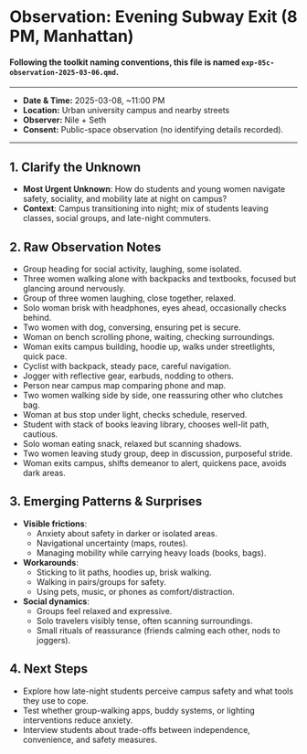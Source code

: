 # Observation: Evening Subway Exit (8 PM, Manhattan) {#sec-observation-b-ha .unnumbered}

#### Following the toolkit naming conventions, this file is named `exp-05c-observation-2025-03-06.qmd`. {.subtitle} 

---

- **Date & Time:** 2025-03-08, ~11:00 PM  
- **Location:** Urban university campus and nearby streets
- **Observer:** Nile + Seth
- **Consent:** Public-space observation (no identifying details recorded).  

---

## 1. Clarify the Unknown
- **Most Urgent Unknown**: How do students and young women navigate safety, sociality, and mobility late at night on campus?  
- **Context**: Campus transitioning into night; mix of students leaving classes, social groups, and late-night commuters.  

## 2. Raw Observation Notes
- Group heading for social activity, laughing, some isolated.  
- Three women walking alone with backpacks and textbooks, focused but glancing around nervously.  
- Group of three women laughing, close together, relaxed.  
- Solo woman brisk with headphones, eyes ahead, occasionally checks behind.  
- Two women with dog, conversing, ensuring pet is secure.  
- Woman on bench scrolling phone, waiting, checking surroundings.  
- Woman exits campus building, hoodie up, walks under streetlights, quick pace.  
- Cyclist with backpack, steady pace, careful navigation.  
- Jogger with reflective gear, earbuds, nodding to others.  
- Person near campus map comparing phone and map.  
- Two women walking side by side, one reassuring other who clutches bag.  
- Woman at bus stop under light, checks schedule, reserved.  
- Student with stack of books leaving library, chooses well-lit path, cautious.  
- Solo woman eating snack, relaxed but scanning shadows.  
- Two women leaving study group, deep in discussion, purposeful stride.  
- Woman exits campus, shifts demeanor to alert, quickens pace, avoids dark areas.  

## 3. Emerging Patterns & Surprises
- **Visible frictions**:  
  - Anxiety about safety in darker or isolated areas.  
  - Navigational uncertainty (maps, routes).  
  - Managing mobility while carrying heavy loads (books, bags).  

- **Workarounds**:  
  - Sticking to lit paths, hoodies up, brisk walking.  
  - Walking in pairs/groups for safety.  
  - Using pets, music, or phones as comfort/distraction.  

- **Social dynamics**:  
  - Groups feel relaxed and expressive.  
  - Solo travelers visibly tense, often scanning surroundings.  
  - Small rituals of reassurance (friends calming each other, nods to joggers).  

## 4. Next Steps
- Explore how late-night students perceive campus safety and what tools they use to cope.  
- Test whether group-walking apps, buddy systems, or lighting interventions reduce anxiety.  
- Interview students about trade-offs between independence, convenience, and safety measures.  
